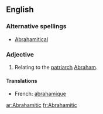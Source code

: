 ==English==
===Alternative spellings===
*[[Abrahamitical]]

===Adjective===
{{en-adj}}
# Relating to the [[patriarch]] [[Abraham]].

====Translations====
{{trans-top|relating to the patriarch Abraham}}
*French: [[abrahamique]]
{{trans-bottom}}

[[ar:Abrahamitic]]
[[fr:Abrahamitic]]